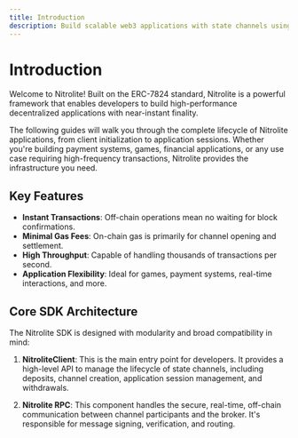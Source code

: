 ```yaml
---
title: Introduction
description: Build scalable web3 applications with state channels using Nitrolite.
---
```


# Introduction

Welcome to Nitrolite! Built on the ERC-7824 standard, Nitrolite is a powerful framework that enables developers to build high-performance decentralized applications with near-instant finality.

The following guides will walk you through the complete lifecycle of Nitrolite applications, from client initialization to application sessions. Whether you're building payment systems, games, financial applications, or any use case requiring high-frequency transactions, Nitrolite provides the infrastructure you need.

<Cards>
  <Card
    title="Trivia Royale Guide"
    description="Learn state channels through a complete multiplayer game implementation. Covers core concepts, building blocks, and patterns."
    href="/trivia-royale"
  />
  <Card
    title="Quick Start"
    description="Set up your first Nitrolite application with step-by-step instructions."
    href="/quick-start"
  />
  <Card
    title="Create a channel"
    description="Visit apps.yellow.com to create a channel from your account. Manage your apps, and channel settings."
    href="/quick-start/initializing-channel"
  />
  <Card
    title="Connect to the ClearNode"
    description="Establish connection with ClearNode for reliable off-chain transaction processing and verification."
    href="/quick-start/connect-to-clearnode"
  />
  <Card
    title="Channel Assets"
    description="Monitor and manage the assets and allocations within your active state channels."
    href="/quick-start/balances"
  />
  <Card
    title="Create Application Session"
    description="Initialize a new application instance"
    href="/quick-start/application-session"
  />
  <Card
    title="Close Application Session"
    description="Properly finalize an application session while preserving final state."
    href="/quick-start/close-session"
  />
</Cards>

## Key Features

- **Instant Transactions**: Off-chain operations mean no waiting for block confirmations.
- **Minimal Gas Fees**: On-chain gas is primarily for channel opening and settlement.
- **High Throughput**: Capable of handling thousands of transactions per second.
- **Application Flexibility**: Ideal for games, payment systems, real-time interactions, and more.

## Core SDK Architecture

The Nitrolite SDK is designed with modularity and broad compatibility in mind:

1. **NitroliteClient**: This is the main entry point for developers. It provides a high-level API to manage the lifecycle of state channels, including deposits, channel creation, application session management, and withdrawals.

2. **Nitrolite RPC**: This component handles the secure, real-time, off-chain communication between channel participants and the broker. It's responsible for message signing, verification, and routing.
